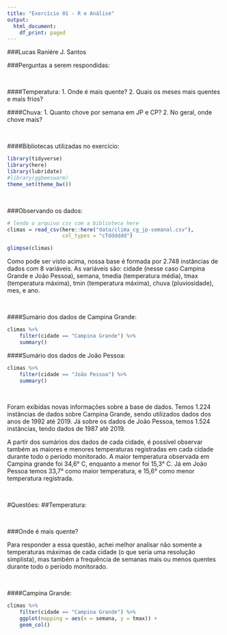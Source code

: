 ```yaml
---
title: "Exercício 01 - R e Análise"
output:
  html_document:
    df_print: paged
---
```


###Lucas Raniére J. Santos

###Perguntas a serem respondidas:

<br>

####Temperatura:
    1. Onde é mais quente?
    2. Quais os meses mais quentes e mais frios?

####Chuva:
    1. Quanto chove por semana em JP e CP?
    2. No geral, onde chove mais?
    
<br>

####Bibliotecas utilizadas no exercício:
```r
library(tidyverse)
library(here)
library(lubridate)
#library(ggbeeswarm)
theme_set(theme_bw())
```
    
<br>

###Observando os dados:


```r
# lendo o arquivo csv com a biblioteca here
climas = read_csv(here::here("data/clima_cg_jp-semanal.csv"), 
                  col_types = "cTdddddd")

glimpse(climas)
```

<p>Como pode ser visto acima, nossa base é formada por 2.748 instâncias de dados com 8 variáveis. As variáveis são: cidade (nesse caso Campina Grande e João Pessoa), semana, tmedia (temperatura média), tmax (temperatura máxima), tmin (temperatura máxima), chuva (pluviosidade), mes, e ano.<p>

<br>

####Sumário dos dados de Campina Grande:
```r
climas %>%
    filter(cidade == "Campina Grande") %>%
    summary()
```
####Sumário dos dados de João Pessoa:
```r
climas %>%
    filter(cidade == "João Pessoa") %>%
    summary()
```

<br>

<p>Foram exibidas novas informações sobre a base de dados. Temos 1.224 instâncias de dados sobre Campina Grande, sendo utilizados dados dos anos de 1992 até 2019. Já sobre os dados de João Pessoa, temos 1.524 instâncias, tendo dados de 1987 até 2019.</p>

<p>A partir dos sumários dos dados de cada cidade, é possível observar também as maiores e menores temperaturas registradas em cada cidade durante todo o período monitorado. A maior temperatura observada em Campina grande foi 34,6° C, enquanto a menor foi 15,3° C. Já em João Pessoa temos 33,7° como maior temperatura, e 15,6° como menor temperatura registrada.</p> 

<br>

#Questões:
##Temperatura:

<br>

###Onde é mais quente?

<p> Para responder a essa questão, achei melhor analisar não somente a temperaturas máximas de cada cidade (o que seria uma resolução simplista), mas também a frequência de semanas mais ou menos quentes durante todo o período monitorado.</p>

<br>

####Campina Grande:
```r
climas %>%
    filter(cidade == "Campina Grande") %>%
    ggplot(mapping = aes(x = semana, y = tmax)) +
    geom_col()
```

